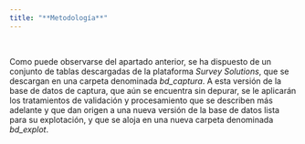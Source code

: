 ```yaml
---
title: "**Metodología**"
--- 
```


<div class=text-justify>

<br>
 

Como puede observarse del apartado anterior, se ha dispuesto de un conjunto de tablas descargadas de la plataforma *Survey Solutions*, que se descargan en una carpeta denominada *bd_captura*. A esta versión de la base de datos de captura, que aún se encuentra sin depurar, se le aplicarán los tratamientos de validación y procesamiento que se describen más adelante y que dan origen a una nueva versión de la base de datos lista para su explotación, y que se aloja en una nueva carpeta denominada *bd_explot*.

<div/>